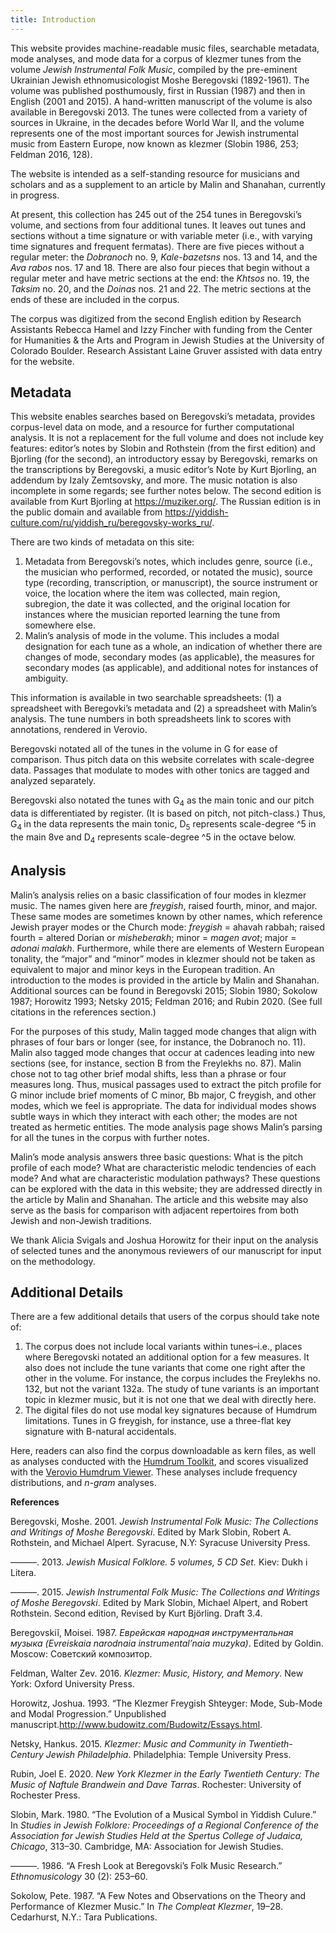 ```yaml
---
title: Introduction
---
```



This website provides machine-readable music files, searchable metadata, mode analyses, and mode data for a corpus of klezmer tunes from the volume _Jewish Instrumental Folk Music_, compiled by the pre-eminent Ukrainian Jewish ethnomusicologist Moshe Beregovski (1892-1961). The volume was published posthumously, first in Russian (1987) and then in English (2001 and 2015). A hand-written manuscript of the volume is also available in Beregovski 2013. The tunes were collected from a variety of sources in Ukraine, in the decades before World War II, and the volume represents one of the most important sources for Jewish instrumental music from Eastern Europe, now known as klezmer (Slobin 1986, 253; Feldman 2016, 128).

The website is intended as a self-standing resource for musicians and scholars and as a supplement to an article by Malin and Shanahan, currently in progress. 

At present, this collection has 245 out of the 254 tunes in Beregovski’s volume, and sections from four additional tunes. It leaves out tunes and sections without a time signature or with variable meter (i.e., with varying time signatures and frequent fermatas). There are five pieces without a regular meter: the _Dobranoch_ no. 9, _Kale-bazetsns_ nos. 13 and 14, and the _Ava rabos_ nos. 17 and 18. There are also four pieces that begin without a regular meter and have metric sections at the end: the _Khtsos_ no. 19, the _Taksim_ no. 20, and the _Doinas_ nos. 21 and 22. The metric sections at the ends of these are included in the corpus.

The corpus was digitized from the second English edition by Research Assistants Rebecca Hamel and Izzy Fincher with funding from the Center for Humanities & the Arts and Program in Jewish Studies at the University of Colorado Boulder. Research Assistant Laine Gruver assisted with data entry for the website. 

## Metadata

This website enables searches based on Beregovski’s metadata, provides corpus-level data on mode, and a resource for further computational analysis. It is not a replacement for the full volume and does not include key features: editor’s notes by Slobin and Rothstein (from the first edition) and Bjorling (for the second), an introductory essay by Beregovski, remarks on the transcriptions by Beregovski, a music editor’s Note by Kurt Bjorling, an addendum by Izaly Zemtsovsky, and more. The music notation is also incomplete in some regards; see further notes below. The second edition is available from Kurt Bjorling at [https://muziker.org/](https://muziker.org/). The Russian edition is in the public domain and available from [https://yiddish-culture.com/ru/yiddish_ru/beregovsky-works_ru/](https://yiddish-culture.com/ru/yiddish_ru/beregovsky-works_ru/). 

There are two kinds of metadata on this site:

1. Metadata from Beregovski’s notes, which includes genre, source (i.e., the musician who performed, recorded, or notated the music), source type (recording, transcription, or manuscript), the source instrument or voice, the location where the item was collected, main region, subregion, the date it was collected, and the original location for instances where the musician reported learning the tune from somewhere else. 
2. Malin’s analysis of mode in the volume. This includes a modal designation for each tune as a whole, an indication of whether there are changes of mode, secondary modes (as applicable), the measures for secondary modes (as applicable), and additional notes for instances of ambiguity. 

This information is available in two searchable spreadsheets: (1) a spreadsheet with Beregovki’s metadata and (2) a spreadsheet with Malin’s analysis. The tune numbers in both spreadsheets link to scores with annotations, rendered in Verovio.

Beregovski notated all of the tunes in the volume in G for ease of comparison. Thus pitch data on this website correlates with scale-degree data. Passages that modulate to modes with other tonics are tagged and analyzed separately. 

Beregovski also notated the tunes with G<sub>4</sub> as the main tonic and our pitch data is differentiated by register. (It is based on pitch, not pitch-class.) Thus, G<sub>4 </sub>in the data represents the main tonic, D<sub>5</sub> represents scale-degree ^5 in the main 8ve and D<sub>4</sub> represents scale-degree ^5 in the octave below. 

##  Analysis

Malin’s analysis relies on a basic classification of four modes in klezmer music. The names given here are _freygish_, raised fourth, minor, and major. These same modes are sometimes known by other names, which reference Jewish prayer modes or the Church mode: _freygish_ = ahavah rabbah; raised fourth = altered Dorian or _misheberakh_; minor = _magen avot_; major = _adonai malakh_. Furthermore, while there are elements of Western European tonality, the “major” and “minor” modes in klezmer should not be taken as equivalent to major and minor keys in the European tradition. An introduction to the modes is provided in the article by Malin and Shanahan. Additional sources can be found in Beregovski 2015; Slobin 1980; Sokolow 1987; Horowitz 1993; Netsky 2015; Feldman 2016; and Rubin 2020. (See full citations in the references section.) 

For the purposes of this study, Malin tagged mode changes that align with phrases of four bars or longer (see, for instance, the Dobranoch no. 11). Malin also tagged mode changes that occur at cadences leading into new sections (see, for instance, section B from the Freylekhs no. 87). Malin chose not to tag other brief modal shifts, less than a phrase or four measures long. Thus, musical passages used to extract the pitch profile for G minor include brief moments of C minor, Bb major, C freygish, and other modes, which we feel is appropriate. The data for individual modes shows subtle ways in which they interact with each other; the modes are not treated as hermetic entities. The mode analysis page shows Malin’s parsing for all the tunes in the corpus with further notes. 

Malin’s mode analysis answers three basic questions: What is the pitch profile of each mode? What are characteristic melodic tendencies of each mode? And what are characteristic modulation pathways? These questions can be explored with the data in this website; they are addressed directly in the article by Malin and Shanahan. The article and this website may also serve as the basis for comparison with adjacent repertoires from both Jewish and non-Jewish traditions.

We thank Alicia Svigals and Joshua Horowitz for their input on the analysis of selected tunes and the anonymous reviewers of our manuscript for input on the methodology. 


## Additional Details

There are a few additional details that users of the corpus should take note of:

1. The corpus does not include local variants within tunes–i.e., places where Beregovski notated an additional option for a few measures. It also does not include the tune variants that come one right after the other in the volume. For instance, the corpus includes the Freylekhs no. 132, but not the variant 132a. The study of tune variants is an important topic in klezmer music, but it is not one that we deal with directly here. 
2. The digital files do not use modal key signatures because of Humdrum limitations. Tunes in G freygish, for instance, use a three-flat key signature with B-natural accidentals.

Here, readers can also find the corpus downloadable as kern files, as well as analyses conducted with the [Humdrum Toolkit](https://www.humdrum.org/guide/), and scores visualized with the [Verovio Humdrum Viewer](https://verovio.humdrum.org/). These analyses include frequency distributions, and *n-gram* analyses.

**References**

Beregovski, Moshe. 2001. _Jewish Instrumental Folk Music: The Collections and Writings of Moshe Beregovski_. Edited by Mark Slobin, Robert A. Rothstein, and Michael Alpert. Syracuse, N.Y: Syracuse University Press.

———. 2013. _Jewish Musical Folklore. 5 volumes, 5 CD Set._ Kiev: Dukh i Litera.

———. 2015. _Jewish Instrumental Folk Music: The Collections and Writings of Moshe Beregovski_. Edited by Mark Slobin, Michael Alpert, and Robert Rothstein. Second edition, Revised by Kurt Björling. Draft 3.4.

Beregovskiĭ, Moisei. 1987. _Еврейская народная инструментальная музыка (Evreiskaia narodnaia instrumental’naia muzyka)_. Edited by Goldin. Moscow: Советский композитор.

Feldman, Walter Zev. 2016. _Klezmer: Music, History, and Memory_. New York: Oxford University Press.

Horowitz, Joshua. 1993. “The Klezmer Freygish Shteyger: Mode, Sub-Mode and Modal Progression.” Unpublished manuscript.[ http://www.budowitz.com/Budowitz/Essays.html](http://www.budowitz.com/Budowitz/Essays.html).

Netsky, Hankus. 2015. _Klezmer: Music and Community in Twentieth-Century Jewish Philadelphia_. Philadelphia: Temple University Press.

Rubin, Joel E. 2020. _New York Klezmer in the Early Twentieth Century: The Music of Naftule Brandwein and Dave Tarras_. Rochester: University of Rochester Press.[ ](https://ebookcentral.proquest.com/lib/ucb/detail.action?docID=6272858)

Slobin, Mark. 1980. “The Evolution of a Musical Symbol in Yiddish Culure.” In _Studies in Jewish Folklore: Proceedings of a Regional Conference of the Association for Jewish Studies Held at the Spertus College of Judaica, Chicago_, 313–30. Cambridge, MA: Association for Jewish Studies. 

———. 1986. “A Fresh Look at Beregovski’s Folk Music Research.” _Ethnomusicology_ 30 (2): 253–60.

Sokolow, Pete. 1987. “A Few Notes and Observations on the Theory and Performance of Klezmer Music.” In _The Compleat Klezmer_, 19–28. Cedarhurst, N.Y.: Tara Publications.
